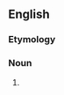 ==English==

===Etymology===
{{etyl|sa|en}}

===Noun===
{{en-noun|?}}

# {{n-g|A [[courtesy title]] for a [[woman]] in parts of southern [[India]]; [[Mrs]]}}